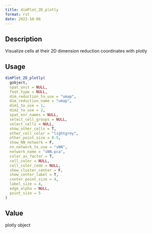 ```yaml
--- 
title: dimPlot_2D_plotly 
format: rst 
date: 2022-10-06 
--- 
```


## Description

Visualize cells at their 2D dimension reduction coordinates with plotly


## Usage

```r
dimPlot_2D_plotly(
  gobject,
  spat_unit = NULL,
  feat_type = NULL,
  dim_reduction_to_use = "umap",
  dim_reduction_name = "umap",
  dim1_to_use = 1,
  dim2_to_use = 2,
  spat_enr_names = NULL,
  select_cell_groups = NULL,
  select_cells = NULL,
  show_other_cells = T,
  other_cell_color = "lightgrey",
  other_point_size = 0.5,
  show_NN_network = F,
  nn_network_to_use = "sNN",
  network_name = "sNN.pca",
  color_as_factor = T,
  cell_color = NULL,
  cell_color_code = NULL,
  show_cluster_center = F,
  show_center_label = T,
  center_point_size = 4,
  label_size = 4,
  edge_alpha = NULL,
  point_size = 5
)
```


## Value

plotly object


